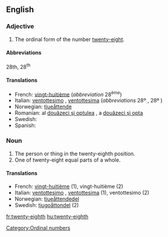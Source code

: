 ==English==

===Adjective===
{{en-adj|-}}

# The ordinal form of the number [[twenty-eight]].

====Abbreviations====
28th, 28<sup>th</sup>

====Translations====

* French: [[vingt-huitième]] (''abbreviation'' 28<sup>ème</sup>)
* Italian: [[ventottesimo]] {{m}}, [[ventottesima]] {{f}} (''abbreviations'' 28º {{m}}, 28ª {{f}})
* Norwegian: [[tjueåttende]]
* Romanian: al [[douăzeci şi optulea]] {{m}}, a [[douăzeci şi opta]] {{f}}
* Swedish: {{t-|sv|tjugoåttonde}}
* Spanish: {{t+|es|veintidós}}

===Noun===
{{en-noun}}

# The person or thing in the twenty-eighth position.
# One of twenty-eight equal parts of a whole.

====Translations====

* French: [[vingt-huitième]] {{m|f}} (1), vingt-huitième {{m}} (2)
* Italian: [[ventottesimo]] {{m}}, [[ventottesima]] {{f}} (1), ventottesimo {{m}} (2)
* Norwegian: [[tjueåttendedel]]
* Swedish: [[tjugoåttondel]] (2)

[[Category:Ordinal numbers]]

[[fr:twenty-eighth]]
[[hu:twenty-eighth]]